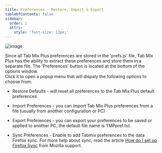 ```yaml
---
title: Preferences - Restore, Import & Export
tableOfContents: false
sidebar:
  order: 2
  attrs:
    style: 'font-size: 13px;'
---
```



<Image class="help-img" src={preferencesButton} alt="image" />

Since all Tab Mix Plus preferences are stored in the 'prefs.js' file, Tab Mix Plus has the ability
to extract these preferences and store them in a separate file. The 'Preferences' button is located
at the bottom of the options window. <br /> Click it to open a popup menu that will dispaly the
following options to choose from:

- Restore Defaults - will reset all preferences to the Tab Mix Plus default preferences

- Import Preferences - you can import Tab Mix Plus preferences from a file \(usually from another
  configuration or PC\)

- Export Preferences - you can export your preferences to be saved or applied to another PC, the
  default file name is TMPpref.txt.

- Sync Preferences - Enable to add Tabmix preferences to the data Firefox sync. For more help about
  sync, read the article
  [How do I set up Firefox Sync](https://support.mozilla.org/en-US/kb/how-do-i-set-up-firefox-sync?esab=a&s=Sync+settings&r=1&as=s)
  from Mozilla support.

